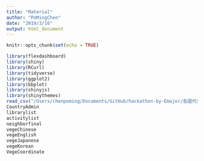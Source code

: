 ```yaml
---
title: "Material"
author: "PoMingChen"
date: "2019/3/16"
output: html_document
---
```


```r
knitr::opts_chunk$set(echo = TRUE)
```


```r
library(flexdashboard)
library(shiny)
library(RCurl)
library(tidyverse)
library(ggplot2) 
library(bbplot)
library(shinyjs)
library(shinythemes)
read_csv("/Users/chenpoming/Documents/GitHub/hackathon-by-Emajor/各國代表處 .csv") -> CountryAdmin
CountryAdmin
librarylist
activitylist
neighborfinal
vegeChinese
vegeEnglish
vegeJapanese
vegeKorean
VegeCoordinate
```

